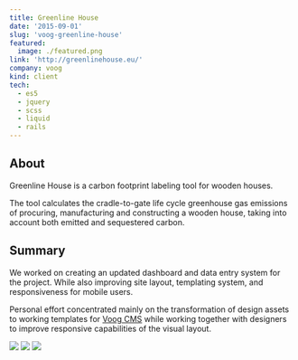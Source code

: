 ```yaml
---
title: Greenline House
date: '2015-09-01'
slug: 'voog-greenline-house'
featured:
  image: ./featured.png
link: 'http://greenlinehouse.eu/'
company: voog
kind: client
tech:
  - es5
  - jquery
  - scss
  - liquid
  - rails
---
```


## About

Greenline House is a carbon footprint labeling tool for wooden houses.

The tool calculates the cradle-to-gate life cycle greenhouse gas emissions of procuring, manufacturing and constructing a wooden house, taking into account both emitted and sequestered carbon.

## Summary

We worked on creating an updated dashboard and data entry system for the project.
While also improving site layout, templating system, and responsiveness for mobile users.

Personal effort concentrated mainly on the transformation of design assets to working templates for [Voog CMS](/projects/voog-cms) while working together with designers to improve responsive capabilities of the visual layout.

<MasonryGallery>

<img src="./screencap-landing.png" />

<img src="./screencap-label.png" />

<img src="./screencap-badge.png" />

</MasonryGallery>
